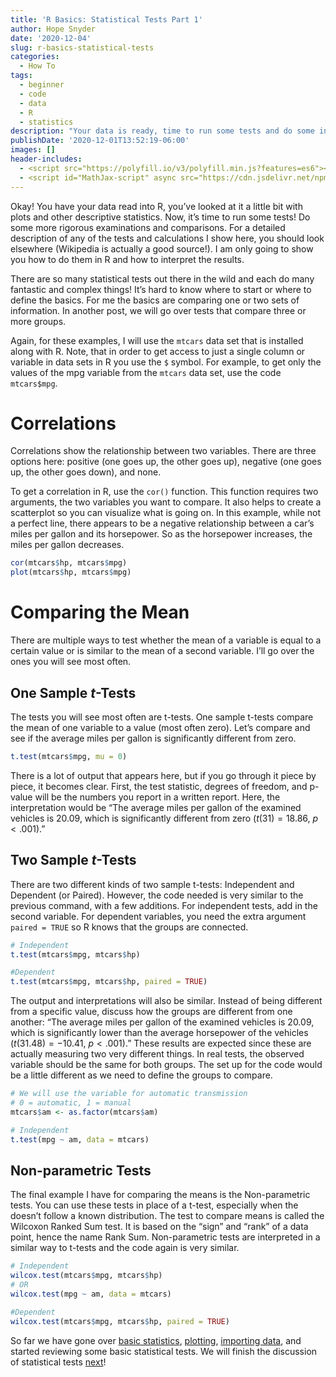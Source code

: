 ```yaml
---
title: 'R Basics: Statistical Tests Part 1'
author: Hope Snyder
date: '2020-12-04'
slug: r-basics-statistical-tests
categories:
  - How To
tags:
  - beginner
  - code
  - data
  - R
  - statistics
description: "Your data is ready, time to run some tests and do some inferencing!"
publishDate: '2020-12-01T13:52:19-06:00'
images: []
header-includes:
  - <script src="https://polyfill.io/v3/polyfill.min.js?features=es6"></script>
  - <script id="MathJax-script" async src="https://cdn.jsdelivr.net/npm/mathjax@3/es5/tex-mml-chtml.js"></script>
---
```


Okay!  You have your data read into R, you've looked at it a little bit with plots and other descriptive statistics.  Now, it's time to run some tests!  Do some more rigorous examinations and comparisons.  For a detailed description of any of the tests and calculations I show here, you should look elsewhere (Wikipedia is actually a good source!).  I am only going to show you how to do them in R and how to interpret the results.  

There are so many statistical tests out there in the wild and each do many fantastic and complex things!  It's hard to know where to start or where to define the basics.  For me the basics are comparing one or two sets of information.  In another post, we will go over tests that compare three or more groups.

Again, for these examples, I will use the `mtcars` data set that is installed along with R.  Note, that in order to get access to just a single column or variable in data sets in R you use the `$` symbol.  For example, to get only the values of the mpg variable from the `mtcars` data set, use the code `mtcars$mpg`.

# Correlations

Correlations show the relationship between two variables.  There are three options here: positive (one goes up, the other goes up), negative (one goes up, the other goes down), and none.

To get a correlation in R, use the `cor()` function.  This function requires two arguments, the two variables you want to compare.  It also helps to create a scatterplot so you can visualize what is going on.  In this example, while not a perfect line, there appears to be a negative relationship between a car's miles per gallon and its horsepower.  So as the horsepower increases, the miles per gallon decreases.

```r
cor(mtcars$hp, mtcars$mpg)
plot(mtcars$hp, mtcars$mpg)
```

# Comparing the Mean

There are multiple ways to test whether the mean of a variable is equal to a certain value or is similar to the mean of a second variable.  I'll go over the ones you will see most often.

## One Sample $t$-Tests
The tests you will see most often are t-tests.  One sample t-tests compare the mean of one variable to a value (most often zero).  Let's compare and see if the average miles per gallon is significantly different from zero.  

```r
t.test(mtcars$mpg, mu = 0)
```

There is a lot of output that appears here, but if you go through it piece by piece, it becomes clear.  First, the test statistic, degrees of freedom, and p-value will be the numbers you report in a written report.  Here, the interpretation would be "The average miles per gallon of the examined vehicles is $20.09$, which is significantly different from zero ($t(31)=18.86$, $p<.001$)."

## Two Sample $t$-Tests
There are two different kinds of two sample t-tests: Independent and Dependent (or Paired).  However, the code needed is very similar to the previous command, with a few additions.  For independent tests, add in the second variable.  For dependent variables, you need the extra argument `paired = TRUE` so R knows that the groups are connected.

```r
# Independent
t.test(mtcars$mpg, mtcars$hp)

#Dependent
t.test(mtcars$mpg, mtcars$hp, paired = TRUE)
```

The output and interpretations will also be similar.  Instead of being different from a specific value, discuss how the groups are different from one another:  "The average miles per gallon of the examined vehicles is $20.09$, which is significantly lower than the average horsepower of the vehicles ($t(31.48)=-10.41$, $p<.001$)."  These results are expected since these are actually measuring two very different things.  In real tests, the observed variable should be the same for both groups.  The set up for the code would be a little different as we need to define the groups to compare.

```r
# We will use the variable for automatic transmission
# 0 = automatic, 1 = manual
mtcars$am <- as.factor(mtcars$am)

# Independent
t.test(mpg ~ am, data = mtcars)
```

## Non-parametric Tests
The final example I have for comparing the means is the Non-parametric tests.  You can use these tests in place of a t-test, especially when the doesn't follow a known distribution.  The test to compare means is called the Wilcoxon Ranked Sum test.  It is based on the "sign" and "rank" of a data point, hence the name Rank Sum.  Non-parametric tests are interpreted in a similar way to t-tests and the code again is very similar.

```r
# Independent
wilcox.test(mtcars$mpg, mtcars$hp)
# OR
wilcox.test(mpg ~ am, data = mtcars)

#Dependent
wilcox.test(mtcars$mpg, mtcars$hp, paired = TRUE)
```

</div></div>
So far we have gone over [basic statistics](https://realmagic.netlify.app/posts/r-basics-descriptive-statistics/), [plotting](https://realmagic.netlify.app/posts/r-basics-plots/), [importing data](https://realmagic.netlify.app/posts/importing-data-into-r/), and started reviewing some basic statistical tests.  We will finish the discussion of statistical tests [next](https://realmagic.netlify.app/posts/r-basics-statistical-tests-part-2/)! 